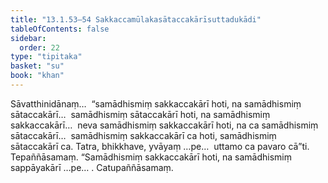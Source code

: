 ```yaml
---
title: "13.1.53–54 Sakkaccamūlakasātaccakārīsuttadukādi"
tableOfContents: false
sidebar:
  order: 22
type: "tipitaka"
basket: "su"
book: "khan"
---
```



<DynamicBreadcrumb />

<Division number="714" book="khan" bookNo="13" page="234">

<Paragraph number="1345" book="khan">
Sāvatthinidānaṃ…  “samādhismiṃ sakkaccakārī hoti, na samādhismiṃ sātaccakārī…  samādhismiṃ sātaccakārī hoti, na samādhismiṃ sakkaccakārī…  neva samādhismiṃ sakkaccakārī hoti, na ca samādhismiṃ sātaccakārī…  samādhismiṃ sakkaccakārī ca hoti, samādhismiṃ sātaccakārī ca. Tatra, bhikkhave, yvāyaṃ …pe…  uttamo ca pavaro cā”ti.

</Paragraph>
</Division>

<Paragraph number="1346" type="center" book="khan">
Tepaññāsamaṃ.


</Paragraph>

<Division number="715" book="khan" bookNo="13" page="234">

<Paragraph number="1347" book="khan">
“Samādhismiṃ sakkaccakārī hoti, na samādhismiṃ sappāyakārī …pe… .

</Paragraph>
</Division>

<Paragraph number="1348" type="center" book="khan">
Catupaññāsamaṃ.
</Paragraph>